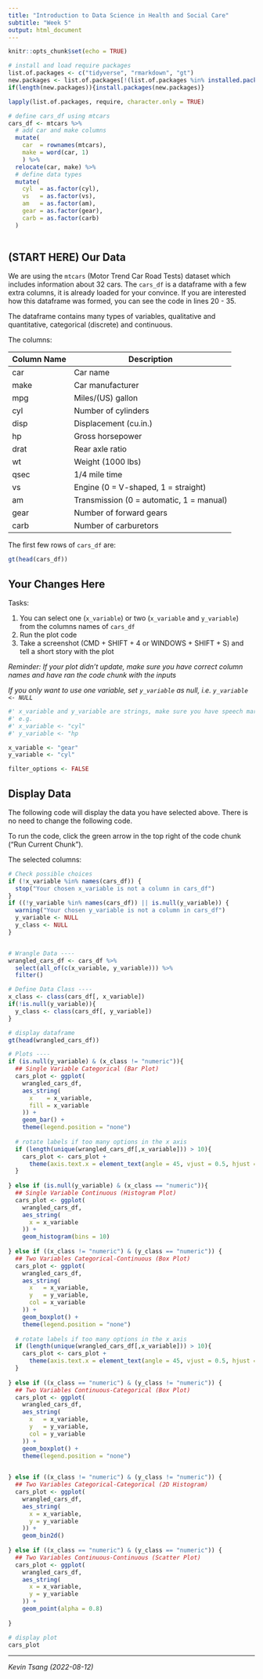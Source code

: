 ---
title: "Introduction to Data Science in Health and Social Care"
subtitle: "Week 5"
output: html_document
---

<!-- Reminder: This is a R Markdown document. To run the code, click the green arrow in the top right of each code chunk ("Run Current Chunk"). You can also use the Knit button to run the file-->

```{r setup, include=FALSE}
knitr::opts_chunk$set(echo = TRUE)

# install and load require packages
list.of.packages <- c("tidyverse", "rmarkdown", "gt")
new.packages <- list.of.packages[!(list.of.packages %in% installed.packages()[, "Package"])]
if(length(new.packages)){install.packages(new.packages)}

lapply(list.of.packages, require, character.only = TRUE)

# define cars_df using mtcars
cars_df <- mtcars %>%
  # add car and make columns
  mutate(
    car  = rownames(mtcars),
    make = word(car, 1)
    ) %>%
  relocate(car, make) %>%
  # define data types
  mutate(
    cyl  = as.factor(cyl),
    vs   = as.factor(vs),
    am   = as.factor(am),
    gear = as.factor(gear),
    carb = as.factor(carb)
  )
  
```


## (START HERE) Our Data

We are using the `mtcars` (Motor Trend Car Road Tests) dataset which includes information about 32 cars. The `cars_df` is a dataframe with a few extra columns, it is already loaded for your convince. If you are interested how this dataframe was formed, you can see the code in lines 20 - 35.

The dataframe contains many types of variables, qualitative and quantitative, categorical (discrete) and continuous.

The columns:

| Column Name | Description                              |
| ----------- | ---------------------------------------- |
| car         | Car name                                 |
| make        | Car manufacturer                         |
| mpg         | Miles/(US) gallon                        |
| cyl         | Number of cylinders                      |
| disp        | Displacement (cu.in.)                    |
| hp          | Gross horsepower                         |
| drat        | Rear axle ratio                          |
| wt          | Weight (1000 lbs)                        |
| qsec        | 1/4 mile time                            |
| vs          | Engine (0 = V-shaped, 1 = straight)      |
| am          | Transmission (0 = automatic, 1 = manual) |
| gear        | Number of forward gears                  |
| carb        | Number of carburetors                    |


The first few rows of `cars_df` are:

``` {r head-cars}
gt(head(cars_df))
```

## Your Changes Here

Tasks:

1. You can select one (`x_variable`) or two (`x_variable` and `y_variable`) from the columns names of `cars_df`
2. Run the plot code
3. Take a screenshot (CMD + SHIFT + 4 or WINDOWS + SHIFT + S) and tell a short story with the plot

*Reminder: If your plot didn't update, make sure you have correct column names and have ran the code chunk with the inputs*

*If you only want to use one variable, set `y_variable` as null, i.e. `y_variable <- NULL`*

```{r inputs}
#' x_variable and y_variable are strings, make sure you have speech marks around the column name 
#' e.g.
#' x_variable <- "cyl"
#' y_variable <- "hp

x_variable <- "gear"
y_variable <- "cyl"

filter_options <- FALSE

```

## Display Data

The following code will display the data you have selected above. There is no need to change the following code.

To run the code, click the green arrow in the top right of the code chunk ("Run Current Chunk").

The selected columns:

```{r wrangle, echo=FALSE}
# Check possible choices
if (!x_variable %in% names(cars_df)) {
  stop("Your chosen x_variable is not a column in cars_df")
}
if ((!y_variable %in% names(cars_df)) || is.null(y_variable)) {
  warning("Your chosen y_variable is not a column in cars_df")
  y_variable <- NULL
  y_class <- NULL
}


# Wrangle Data ----
wrangled_cars_df <- cars_df %>%
  select(all_of(c(x_variable, y_variable))) %>%
  filter()

# Define Data Class ----
x_class <- class(cars_df[, x_variable])
if(!is.null(y_variable)){
  y_class <- class(cars_df[, y_variable])
}

# display dataframe
gt(head(wrangled_cars_df))

```

```{r plot, echo=FALSE}
# Plots ----
if (is.null(y_variable) & (x_class != "numeric")){
  ## Single Variable Categorical (Bar Plot)
  cars_plot <- ggplot(
    wrangled_cars_df,
    aes_string(
      x    = x_variable,
      fill = x_variable
    )) +
    geom_bar() +
    theme(legend.position = "none")
  
  # rotate labels if too many options in the x axis
  if (length(unique(wrangled_cars_df[,x_variable])) > 10){
    cars_plot <- cars_plot + 
      theme(axis.text.x = element_text(angle = 45, vjust = 0.5, hjust = 1))
  }
  
} else if (is.null(y_variable) & (x_class == "numeric")){
  ## Single Variable Continuous (Histogram Plot)
  cars_plot <- ggplot(
    wrangled_cars_df,
    aes_string(
      x = x_variable
    )) +
    geom_histogram(bins = 10)
  
} else if ((x_class != "numeric") & (y_class == "numeric")) {
  ## Two Variables Categorical-Continuous (Box Plot)
  cars_plot <- ggplot(
    wrangled_cars_df,
    aes_string(
      x   = x_variable,
      y   = y_variable,
      col = x_variable
    )) +
    geom_boxplot() +
    theme(legend.position = "none")
  
  # rotate labels if too many options in the x axis
  if (length(unique(wrangled_cars_df[,x_variable])) > 10){
    cars_plot <- cars_plot + 
      theme(axis.text.x = element_text(angle = 45, vjust = 0.5, hjust = 1))
  }
  
} else if ((x_class == "numeric") & (y_class != "numeric")) {
  ## Two Variables Continuous-Categorical (Box Plot)
  cars_plot <- ggplot(
    wrangled_cars_df,
    aes_string(
      x   = x_variable,
      y   = y_variable,
      col = y_variable
    )) +
    geom_boxplot() +
    theme(legend.position = "none")

  
} else if ((x_class != "numeric") & (y_class != "numeric")) {
  ## Two Variables Categorical-Categorical (2D Histogram)
  cars_plot <- ggplot(
    wrangled_cars_df,
    aes_string(
      x = x_variable,
      y = y_variable
    )) +
    geom_bin2d()
  
} else if ((x_class == "numeric") & (y_class == "numeric")) {
  ## Two Variables Continuous-Continuous (Scatter Plot)
  cars_plot <- ggplot(
    wrangled_cars_df,
    aes_string(
      x = x_variable,
      y = y_variable
    )) +
    geom_point(alpha = 0.8)
  
}

# display plot
cars_plot


```

----

*Kevin Tsang (2022-08-12)*